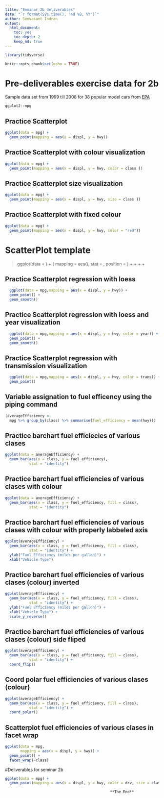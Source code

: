 ```yaml
---
title: "Seminar 2b deliverables"
date: "`r format(Sys.time(), '%d %B, %Y')`"
author: Seevasant Indran
output: 
  html_document:
    toc: yes
    toc_depth: 2
    keep_md: true
---
```


``` r
library(tidyverse)
```

```r
knitr::opts_chunk$set(echo = TRUE)
```

# Pre-deliverables exercise data for 2b 

Sample data set from 1999 till 2008 for 38 popular model cars from [EPA](http://fueleconomy.gov)

```r
ggplot2::mpg
```

## Practice Scatterplot

```r
ggplot(data = mpg) + 
  geom_point(mapping = aes(x = displ, y = hwy))
```

## Practice Scatterplot with colour visualization

```r
ggplot(data = mpg) + 
  geom_point(mapping = aes(x = displ, y = hwy, color = class ))
```

## Practice Scatterplot size visualization


```r
ggplot(data = mpg) + 
  geom_point(mapping = aes(x = displ, y = hwy, size = class ))
```

## Practice Scatterplot with fixed colour

```r
ggplot(data = mpg) + 
  geom_point(mapping = aes(x = displ, y = hwy, color = "red"))
```

# ScatterPlot template

>ggplot(data = <DATA>) + 
  <GEOM_FUNCTION>(
     mapping = aes(<MAPPINGS>),
     stat = <STAT>, 
     position = <POSITION>
  ) +
  <COORDINATE_FUNCTION> +
  <SCALE_FUNCTION> +
  <AXIS_FUNCTION> +
  <FACET_FUNCTION>
  
## Practice Scatterplot regression with loess
 
``` r
  ggplot(data = mpg,mapping = aes(x = displ, y = hwy)) +
  geom_point() +
  geom_smooth()
```

## Practice Scatterplot regression with loess and year visualization
 
``` r
  ggplot(data = mpg,mapping = aes(x = displ, y = hwy, color = year)) +
  geom_point() +
  geom_smooth()
```

## Practice Scatterplot regression with transmission visualization

``` r
  ggplot(data = mpg,mapping = aes(x = displ, y = hwy, color = trans)) +
  geom_point()
```

## Variable assignation to fuel efficency using the piping command

``` r
(averageEfficiency <- 
  mpg %>% group_by(class) %>% summarise(fuel_efficiency = mean(hwy)))
```

## Practice barchart fuel efficiecies of various clases

``` r
ggplot(data = averageEfficiency) +
  geom_bar(aes(x = class, y = fuel_efficiency),
           stat = "identity")
```

## Practice barchart fuel efficiencies of various clases with colour

``` r
ggplot(data = averageEfficiency) +
  geom_bar(aes(x = class, y = fuel_efficiency, fill = class),
           stat = "identity")
```

## Practice barchart fuel efficiencies of various clases with colour with properly labbeled axis

```r
ggplot(averageEfficiency) + 
  geom_bar(aes(x = class, y = fuel_efficiency, fill = class),
           stat = "identity") +
  ylab("Fuel Efficiency (miles per gallon)") +
  xlab("Vehicle Type")
```

## Practice barchart fuel efficiencies of various clases (colour) inverted

``` r
ggplot(averageEfficiency) + 
  geom_bar(aes(x = class, y = fuel_efficiency, fill = class),
           stat = "identity") +
  ylab("Fuel Efficiency (miles per gallon)") +
  xlab("Vehicle Type") +
  scale_y_reverse()
```

## Practice barchart fuel efficiencies of various clases (colour) side fliped

```r
ggplot(averageEfficiency) + 
  geom_bar(aes(x = class, y = fuel_efficiency, fill = class),
           stat = "identity") +
  coord_flip()
```

## Coord polar fuel efficiencies of various clases (colour)

```r
ggplot(averageEfficiency) + 
  geom_bar(aes(x = class, y = fuel_efficiency, fill = class),
           stat = "identity") +
  coord_polar()
```

## Scatterplot fuel efficiencies of various clases in facet wrap

```r
ggplot(data = mpg, 
       mapping = aes(x = displ, y = hwy)) +
  geom_point() +
  facet_wrap(~class)
```

#Deliverables for seminar 2b

```r
ggplot(data = mpg) + 
  geom_point(mapping = aes(x = displ, y = hwy, color = drv, size = class))
```
  
                
                                                    **The End** 
  